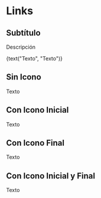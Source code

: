 

<Meta title="Atoms/Link" component={Link} />

# Links

## Subtítulo

Descripción

<Preview>
  <Story name="Implementación" parameters={{ decorators: [withKnobs, withA11y] }}>
    <Link
      href={text("href", "http://www.tiendanube.com")}
      target = "_blank"
      onClick={action("onClick")}
      start="Facebook"
      end="LongArrowRight"
      color={select("Color", ["default", "secondary", "light"])}
    >
      {text("Texto", "Texto")}
    </Link>
  </Story>
</Preview>

<Props of={Link} />

## Sin Icono

<Preview withToolbar>
  <Story
    name="Sin Icono"
  >
     <Link
      href={"http://www.tiendanube.com"}
      target = "_blank"
    >
      Texto
    </Link>
  </Story>
</Preview>

## Con Icono Inicial

<Preview withToolbar>
  <Story
    name="Con Icono Inicial"
  >
     <Link
      href={"http://www.tiendanube.com"}
      target = "_blank"
      start = "Facebook"
    >
      Texto
    </Link>
  </Story>
</Preview>

## Con Icono  Final

<Preview withToolbar>
  <Story
    name="Con Icono Final"
  >
     <Link
      href = {"http://www.tiendanube.com"}
      target = "_blank"
      end = "LongArrowRight"
    >
      Texto
    </Link>
  </Story>
</Preview>

## Con Icono Inicial y Final

<Preview withToolbar>
  <Story
    name="Con Icono Inicial y Final"
  >
     <Link
      href = {"http://www.tiendanube.com"}
      target = "_blank"
      start = "Facebook"
      end = "LongArrowRight"
    >
      Texto
    </Link>
  </Story>
</Preview>

